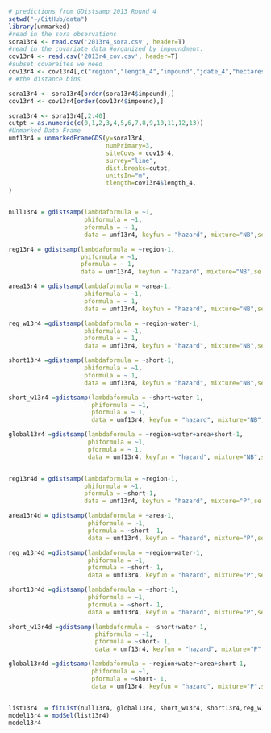 ```r
# predictions from GDistsamp 2013 Round 4
setwd("~/GitHub/data")
library(unmarked)
#read in the sora observations
sora13r4 <- read.csv('2013r4_sora.csv', header=T)
#read in the covariate data #organized by impoundment.
cov13r4 <- read.csv('2013r4_cov.csv', header=T)
#subset covaraites we need
cov13r4 <- cov13r4[,c("region","length_4","impound","jdate_4","hectares","area", "int","short","water")]
# #the distance bins

sora13r4 <- sora13r4[order(sora13r4$impound),]
cov13r4 <- cov13r4[order(cov13r4$impound),]

sora13r4 <- sora13r4[,2:40]
cutpt = as.numeric(c(0,1,2,3,4,5,6,7,8,9,10,11,12,13)) 
#Unmarked Data Frame
umf13r4 = unmarkedFrameGDS(y=sora13r4, 
                           numPrimary=3,
                           siteCovs = cov13r4,
                           survey="line", 
                           dist.breaks=cutpt,  
                           unitsIn="m", 
                           tlength=cov13r4$length_4,
)


null13r4 = gdistsamp(lambdaformula = ~1, 
                     phiformula = ~1, 
                     pformula = ~ 1,
                     data = umf13r4, keyfun = "hazard", mixture="NB",se = T, output="abund")

reg13r4 = gdistsamp(lambdaformula = ~region-1, 
                    phiformula = ~1, 
                    pformula = ~ 1,
                    data = umf13r4, keyfun = "hazard", mixture="NB",se = T, output="abund")

area13r4 = gdistsamp(lambdaformula = ~area-1, 
                     phiformula = ~1, 
                     pformula = ~ 1,
                     data = umf13r4, keyfun = "hazard", mixture="NB",se = T, output="abund")

reg_w13r4 =gdistsamp(lambdaformula = ~region+water-1, 
                     phiformula = ~1, 
                     pformula = ~ 1,
                     data = umf13r4, keyfun = "hazard", mixture="NB",se = T, output="abund")

short13r4 =gdistsamp(lambdaformula = ~short-1, 
                     phiformula = ~1, 
                     pformula = ~ 1,
                     data = umf13r4, keyfun = "hazard", mixture="NB",se = T, output="abund")

short_w13r4 =gdistsamp(lambdaformula = ~short+water-1, 
                       phiformula = ~1, 
                       pformula = ~ 1,
                       data = umf13r4, keyfun = "hazard", mixture="NB",se = T, output="abund")

global13r4 =gdistsamp(lambdaformula = ~region+water+area+short-1, 
                      phiformula = ~1, 
                      pformula = ~ 1,
                      data = umf13r4, keyfun = "hazard", mixture="NB",se = T, output="abund")


reg13r4d = gdistsamp(lambdaformula = ~region-1, 
                     phiformula = ~1, 
                     pformula = ~short-1,
                     data = umf13r4, keyfun = "hazard", mixture="P",se = T, output="abund")

area13r4d = gdistsamp(lambdaformula = ~area-1, 
                      phiformula = ~1, 
                      pformula = ~short- 1,
                      data = umf13r4, keyfun = "hazard", mixture="P",se = T, output="abund")

reg_w13r4d =gdistsamp(lambdaformula = ~region+water-1, 
                      phiformula = ~1, 
                      pformula = ~short- 1,
                      data = umf13r4, keyfun = "hazard", mixture="P",se = T, output="abund")

short13r4d =gdistsamp(lambdaformula = ~short-1, 
                      phiformula = ~1, 
                      pformula = ~short- 1,
                      data = umf13r4, keyfun = "hazard", mixture="P",se = T, output="abund")

short_w13r4d =gdistsamp(lambdaformula = ~short+water-1, 
                        phiformula = ~1, 
                        pformula = ~short- 1,
                        data = umf13r4, keyfun = "hazard", mixture="P",se = T, output="abund")

global13r4d =gdistsamp(lambdaformula = ~region+water+area+short-1, 
                       phiformula = ~1, 
                       pformula = ~short- 1,
                       data = umf13r4, keyfun = "hazard", mixture="P",se = T, output="abund")


list13r4  = fitList(null13r4, global13r4, short_w13r4, short13r4,reg_w13r4,area13r4,reg13r4, global13r4d, short_w13r4d, short13r4d,reg_w13r4d,area13r4d,reg13r4d)
model13r4 = modSel(list13r4)
model13r4
```